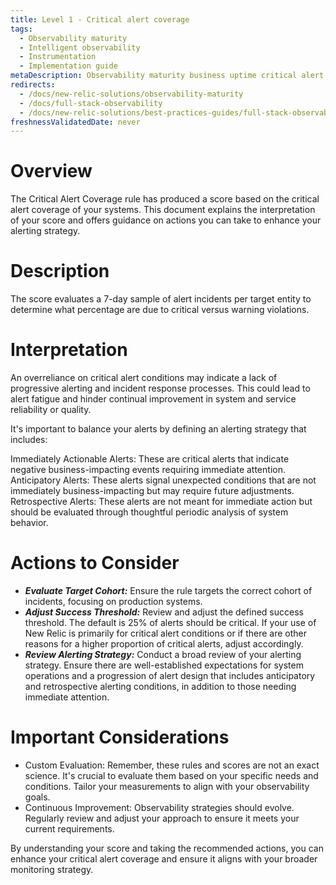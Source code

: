 ```yaml
---
title: Level 1 - Critical alert coverage
tags:
  - Observability maturity
  - Intelligent observability
  - Instrumentation
  - Implementation guide
metaDescription: Observability maturity business uptime critical alert coverage
redirects:
  - /docs/new-relic-solutions/observability-maturity
  - /docs/full-stack-observability
  - /docs/new-relic-solutions/best-practices-guides/full-stack-observability
freshnessValidatedDate: never
---
```


# Overview

The Critical  Alert Coverage rule has produced a score based on the critical alert coverage of your systems. This document explains the interpretation of your score and offers guidance on actions you can take to enhance your alerting strategy.

# Description

The score evaluates a 7-day sample of alert incidents per target entity to determine what percentage are due to critical versus warning violations.

# Interpretation

An overreliance on critical alert conditions may indicate a lack of progressive alerting and incident response processes. This could lead to alert fatigue and hinder continual improvement in system and service reliability or quality.

It's important to balance your alerts by defining an alerting strategy that includes:

Immediately Actionable Alerts: These are critical alerts that indicate negative business-impacting events requiring immediate attention.
Anticipatory Alerts: These alerts signal unexpected conditions that are not immediately business-impacting but may require future adjustments.
Retrospective Alerts: These alerts are not meant for immediate action but should be evaluated through thoughtful periodic analysis of system behavior.

# Actions to Consider

- ***Evaluate Target Cohort:*** Ensure the rule targets the correct cohort of incidents, focusing on production systems.
- ***Adjust Success Threshold:*** Review and adjust the defined success threshold. The default is 25% of alerts should be critical. If your use of New Relic is primarily for critical alert conditions or if there are other reasons for a higher proportion of critical alerts, adjust accordingly.
- ***Review Alerting Strategy:*** Conduct a broad review of your alerting strategy. Ensure there are well-established expectations for system operations and a progression of alert design that includes anticipatory and retrospective alerting conditions, in addition to those needing immediate attention.

# Important Considerations

* Custom Evaluation: Remember, these rules and scores are not an exact science. It's crucial to evaluate them based on your specific needs and conditions. Tailor your measurements to align with your observability goals.
* Continuous Improvement: Observability strategies should evolve. Regularly review and adjust your approach to ensure it meets your current requirements.

By understanding your score and taking the recommended actions, you can enhance your critical alert coverage and ensure it aligns with your broader monitoring strategy.
